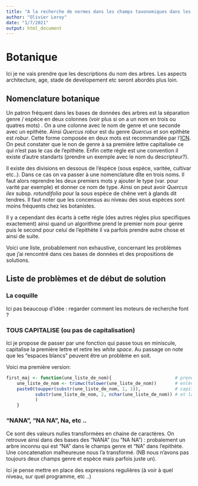 ```yaml
---
title: "A la recherche de normes dans les champs taxonomiques dans les BD"
author: "Olivier Leroy"
date: "1/7/2021"
output: html_document
---
```


# Botanique 

Ici je ne vais prendre que les descriptions du nom des arbres. Les aspects architecture, age, stade de developement etc seront abordés plus loin. 

## Nomenclature botanique 

Un patron fréquent dans les bases de données des arbres est la séparation genre / espèce en deux colonnes (voir plus si on a un nom en trois ou quatres mots) . On a une colonne avec le nom de genre et une seconde avec un epithète. Ainsi *Quercus robur* est du genre *Quercus* et son epithète est *robur*. Cette forme composée en deux mots est recommandée par l'[ICN](https://en.wikipedia.org/wiki/International_Code_of_Nomenclature_for_algae,_fungi,_and_plants). On peut constater que le non de genre à sa première lettre capitalisée ce qui n'est pas le cas de l'epithète. Enfin cette régle est une convention il existe d'autre standarts (prendre un exemple avec le nom du descripteur?). 

Il existe des divisions en dessous de l'éspèce (sous espèce, varitée, cultivar etc..). Dans ce cas on va passer à une nomenclature dîte en trois noms. Il faut alors reprendre les deux premiers mots y ajouter le type (var. pour varité par exemple) et donner ce nom de type. Ainsi on peut avoir *Quercus ilex* subsp. *rotundifolia* pour la sous espèce de chêne vert à glands dit tendres. Il faut noter que les concensus au niveau des sous espèces sont moins fréquents chez les botanistes. 

Il y a cependant des écarts à cette régle (des autres régles plus specifiques exactement) ainsi quand un algorithme  prend le premier nom pour genre  puis le second pour celui de l'epithète il va parfois prendre autre chose et ainsi de suite. 

Voici une liste, probablement non exhaustive, concernant les problèmes que j'ai rencontré dans ces bases de données et des propositions de solutions. 

## Liste de problèmes et de début de solution

### La coquille 

Ici pas beaucoup d'idée : regarder comment les moteurs de recherche font ?

### TOUS CAPITALISE (ou pas de capitalisation)

Ici je propose de passer par une fonction qui passe tous en miniscule, capitalise la première lettre et retire les *white space*. Au passage on note que les "espaces blancs" peuvent être un problème en soit. 

Voici ma première version: 

```r
first_maj <- function(une_liste_de_nom){                        # prend une liste de nom ou un vecteur
    une_liste_de_nom <- trimwc(tolower(une_liste_de_nom))       # enlève les ws et ninore tous 
    paste0(toupper(substr(une_liste_de_nom, 1, 1)),             # capitalise la première lettre 
           substr(une_liste_de_nom, 2, nchar(une_liste_de_nom)) # et la colle au reste decapitalisé
           ) 
    }
```

### "NANA", "NA NA",  Na, etc ..

Ce sont des valeurs nulles transformées en chaine de caractères. On retrouve ainsi dans des bases des "NANA" (ou "NA NA") : probalement un arbre inconnu qui est "NA" dans le champs genre et "NA" dans l'epithète.  Une concatenation malheureuse nous l'a transformé. (NB nous n'avons pas toujours deux champs genre et espèce mais parfois juste un). 

Ici je pense mettre en place des expressions regulières (à voir à quel niveau, sur quel programme, etc ..)
